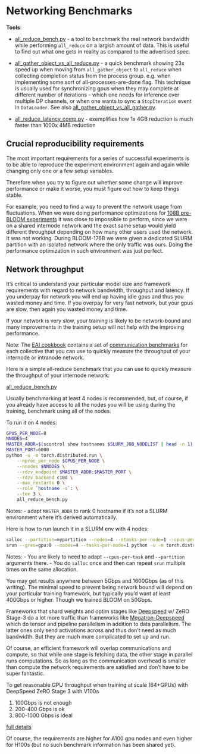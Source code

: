# Networking Benchmarks

**Tools**:

- [all_reduce_bench.py](all_reduce_bench.py) - a tool to benchmark the real network bandwidth while performing `all_reduce` on a largish amount of data. This is useful to find out what one gets in reality as compared to the advertised spec.

- [all_gather_object_vs_all_reduce.py](all_gather_object_vs_all_reduce.py) - a quick benchmark showing 23x speed up when moving from `all_gather_object` to `all_reduce` when collecting completion status from the process group. e.g. when implementing some sort of all-processes-are-done flag. This technique is usually used for synchronizing gpus when they may complete at different number of iterations - which one needs for inference over multiple DP channels, or when one wants to sync a `StopIteration` event in `DataLoader`. See also [all_gather_object_vs_all_gather.py](./all_gather_object_vs_all_gather.py).

- [all_reduce_latency_comp.py](all_reduce_latency_comp.py) - exemplifies how 1x 4GB reduction is much faster than 1000x 4MB reduction



## Crucial reproducibility requirements

The most important requirements for a series of successful experiments is to be able to reproduce the experiment environment again and again while changing only one or a few setup variables.

Therefore when you try to figure out whether some change will improve performance or make it worse, you must figure out how to keep things stable.

For example, you need to find a way to prevent the network usage from fluctuations. When we were doing performance optimizations for [108B pre-BLOOM experiments](https://github.com/bigscience-workshop/bigscience/tree/master/train/tr8-104B-wide) it was close to impossible to perform, since we were on a shared internode network and the exact same setup would yield different throughput depending on how many other users used the network. It was not working. During BLOOM-176B we were given a dedicated SLURM partition with an isolated network where the only traffic was ours. Doing the performance optimization in such environment was just perfect.


## Network throughput

It's critical to understand your particular model size and framework requirements with regard to network bandwidth, throughput and latency. If you underpay for network you will end up having idle gpus and thus you wasted money and time. If you overpay for very fast network, but your gpus are slow, then again you wasted money and time.

If your network is very slow, your training is likely to be network-bound and many improvements in the training setup will not help with the improving performance.

Note: The [EAI cookbook](https://github.com/EleutherAI/cookbook) contains a set of [communication benchmarks](https://github.com/EleutherAI/cookbook/tree/main/benchmarks/communication) for each collective that you can use to quickly measure the throughput of your internode or intranode network.

Here is a simple all-reduce benchmark that you can use to quickly measure the throughput of your internode network:

[all_reduce_bench.py](all_reduce_bench.py)

Usually benchmarking at least 4 nodes is recommended, but, of course, if you already have access to all the nodes you will be using during the training, benchmark using all of the nodes.

To run it on 4 nodes:

```bash
GPUS_PER_NODE=8
NNODES=4
MASTER_ADDR=$(scontrol show hostnames $SLURM_JOB_NODELIST | head -n 1)
MASTER_PORT=6000
python -u -m torch.distributed.run \
    --nproc_per_node $GPUS_PER_NODE \
    --nnodes $NNODES \
    --rdzv_endpoint $MASTER_ADDR:$MASTER_PORT \
    --rdzv_backend c10d \
    --max_restarts 0 \
    --role `hostname -s`: \
    --tee 3 \
    all_reduce_bench.py
```

Notes:
- adapt `MASTER_ADDR` to rank 0 hostname if it's not a SLURM environment where it's derived automatically.

Here is how to run launch it in a SLURM env with 4 nodes:

```bash
salloc --partition=mypartition --nodes=4 --ntasks-per-node=1 --cpus-per-task=48 --gres=gpu:8 --time=1:00:00 bash
srun --gres=gpu:8 --nodes=4 --tasks-per-node=1 python -u -m torch.distributed.run --nproc_per_node=8 --nnodes 4 --rdzv_endpoint $(scontrol show hostnames $SLURM_JOB_NODELIST | head -n 1):6000 --rdzv_backend c10d all_reduce_bench.py
```

Notes:
- You are likely to need to adapt `--cpus-per-task` and `--partition` arguments there.
- You do `salloc` once and then can repeat `srun` multiple times on the same allocation.

You may get results anywhere between 5Gbps and 1600Gbps (as of this writing). The minimal speed to prevent being network bound will depend on your particular training framework, but typically you'd want at least 400Gbps or higher. Though we trained BLOOM on 50Gbps.

Frameworks that shard weights and optim stages like [Deepspeed](https://github.com/microsoft/DeepSpeed) w/ ZeRO Stage-3 do a lot more traffic than frameworks like [Megatron-Deepspeed](https://github.com/bigscience-workshop/Megatron-DeepSpeed) which do tensor and pipeline parallelism in addition to data parallelism. The latter ones only send activations across and thus don't need as much bandwidth. But they are much more complicated to set up and run.

Of course, an efficient framework will overlap communications and compute, so that while one stage is fetching data, the other stage in parallel runs computations. So as long as the communication overhead is smaller than compute the network requirements are satisfied and don't have to be super fantastic.

To get reasonable GPU throughput when training at scale (64+GPUs) with DeepSpeed ZeRO Stage 3 with V100s

1. 100Gbps is not enough
2. 200-400 Gbps is ok
3. 800-1000 Gbps is ideal

[full details](https://github.com/microsoft/DeepSpeed/issues/2928#issuecomment-1463041491)

Of course, the requirements are higher for A100 gpu nodes and even higher for H100s (but no such benchmark information has been shared yet).
